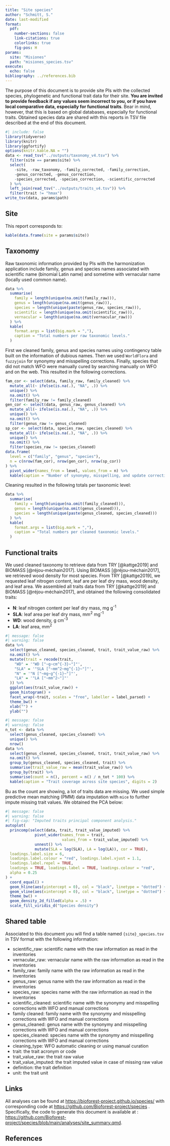 ```yaml
---
title: "Site species"
author: "Schmitt, S."
date: last-modified
format:
  pdf:
    number-sections: false
    link-citations: true
    colorlinks: true
    fig-pos: H
params:
  site: "Misiones"
  path: "misiones_species.tsv"
execute:
  echo: false
bibliography: ../references.bib
---
```


The purpose of this document is to provide site PIs with the collected species, phylogenetic and functional trait data for their site. **You are invited to provide feedback if any values seem incorrect to you, or if you have local comparative data, especially for functional traits**. Bear in mind, however, that this is based on global databases, especially for functional traits. Obtained species data are shared with this reports in TSV file described at the end of this document.

```r
#| include: false
library(tidyverse)
library(knitr)
library(ggfortify)
options(knitr.kable.NA = "")
data <- read_tsv("../outputs/taxonomy_v4.tsv") %>%
  filter(site == params$site) %>%
  select(
    -site, -raw_taxonomy, -family_corrected, -family_correction,
    -genus_corrected, -genus_correction,
    -species_corrected, -species_correction, -scientific_corrected
  ) %>%
  left_join(read_tsv("../outputs/traits_v4.tsv")) %>%
  filter(trait != "hmax")
write_tsv(data, params$path)
```

## Site

This report corresponds to:

```r
kable(data.frame(site = params$site))
```

## Taxonomy

Raw taxonomic information provided by PIs with the harmonization application include family, genus and species names associated with scientific name (binomial Latin name) and sometime with vernacular name (locally used common name).

```r
data %>%
  summarise(
    family = length(unique(na.omit(family_raw))),
    genus = length(unique(na.omit(genus_raw))),
    species = length(unique(paste(genus_raw, species_raw))),
    scientific = length(unique(na.omit(scientific_raw))),
    vernacular = length(unique(na.omit(vernacular_raw)))
  ) %>%
  kable(
    format.args = list(big.mark = ","),
    caption = "Total numbers per raw taxonomic levels."
  )
```

First we cleaned family, genus and species names using contingency table built on the information of dubious names. Then we used `WorldFlora` and `fuzzyjoin` for synonymy and misspelling corrections. Finally, species that did not match WFO were manually cured by searching manually on WFO and on the web. This resulted in the following corrections.

```r
fam_cor <- select(data, family_raw, family_cleaned) %>%
  mutate_all(~ ifelse(is.na(.), "NA", .)) %>%
  unique() %>%
  na.omit() %>%
  filter(family_raw != family_cleaned)
gen_cor <- select(data, genus_raw, genus_cleaned) %>%
  mutate_all(~ ifelse(is.na(.), "NA", .)) %>%
  unique() %>%
  na.omit() %>%
  filter(genus_raw != genus_cleaned)
sp_cor <- select(data, species_raw, species_cleaned) %>%
  mutate_all(~ ifelse(is.na(.), "NA", .)) %>%
  unique() %>%
  na.omit() %>%
  filter(species_raw != species_cleaned)
data.frame(
  level = c("family", "genus", "species"),
  n = c(nrow(fam_cor), nrow(gen_cor), nrow(sp_cor))
) %>%
  pivot_wider(names_from = level, values_from = n) %>%
  kable(caption = "Number of synonymy, misspelling, and update corrections per taxonomic level") # nolint
```

Cleaning resulted in the following totals per taxonomic level:

```r
data %>%
  summarise(
    family = length(unique(na.omit(family_cleaned))),
    genus = length(unique(na.omit(genus_cleaned))),
    species = length(unique(paste(genus_cleaned, species_cleaned)))
  ) %>%
  kable(
    format.args = list(big.mark = ","),
    caption = "Total numbers per cleaned taxonomic levels."
  )
```

## Functional traits

We used cleaned taxonomy to retrieve data from TRY [@kattge2019] and BIOMASS [@réjou-méchain2017]. Using BIOMASS [@réjou-méchain2017], we retrieved wood density for most species. From TRY [@kattge2019], we requested leaf nitrogen content, leaf are per leaf dry mass, wood density, and leaf area. We assembled all traits data from TRY [@kattge2019] and BIOMASS [@réjou-méchain2017], and obtained the following consolidated traits:

-   **N**: leaf nitrogen content per leaf dry mass, mg g^-1^
-   **SLA**: leaf area per leaf dry mass, mm^2^ mg^-1^
-   **WD**: wood density, g cm^-3^
-   **LA**: leaf area, mm^2^

```r
#| message: false
#| warning: false
data %>%
  select(genus_cleaned, species_cleaned, trait, trait_value_raw) %>%
  na.omit() %>%
  mutate(trait = recode(trait,
    "WD" = '"WD ["~g~cm^{-3}~"]"',
    "SLA" = '"SLA ["~mm^2~mg^{-1}~"]"',
    "N" = '"N ["~mg~g^{-1}~"]"',
    "LA" = '"LA ["~mm^2~"]"'
  )) %>%
  ggplot(aes(trait_value_raw)) +
  geom_histogram() +
  facet_wrap(~trait, scales = "free", labeller = label_parsed) +
  theme_bw() +
  xlab("") +
  ylab("")
```

```r
#| message: false
#| warning: false
n_tot <- data %>%
  select(genus_cleaned, species_cleaned) %>%
  unique() %>%
  nrow()
data %>%
  select(genus_cleaned, species_cleaned, trait, trait_value_raw) %>%
  na.omit() %>%
  group_by(genus_cleaned, species_cleaned, trait) %>%
  summarise(trait_value_raw = mean(trait_value_raw)) %>%
  group_by(trait) %>%
  summarise(count = n(), percent = n() / n_tot * 100) %>%
  kable(caption = "Trait coverage across site species", digits = 2)
```

Bu as the count are showing, a lot of traits data are missing. We used simple predictive mean matching (PMM) data imputation with `mice` to further impute missing trait values. We obtained the PCA below:

```r
#| message: false
#| warning: false
#| fig-cap: "Imputed traits principal component analysis."
autoplot(
  princomp(select(data, trait, trait_value_imputed) %>%
             pivot_wider(names_from = trait,
                         values_from = trait_value_imputed) %>%
             unnest() %>%
             mutate(SLA = log(SLA), LA = log(LA)), cor = TRUE),
  loadings.label.size = 6,
  loadings.label.colour = "red", loadings.label.vjust = 1.1,
  loadings.label.repel = TRUE,
  loadings = TRUE, loadings.label = TRUE, loadings.colour = "red",
  alpha = 0.25
) +
  coord_equal() +
  geom_hline(aes(yintercept = 0), col = "black", linetype = "dotted") +
  geom_vline(aes(xintercept = 0), col = "black", linetype = "dotted") +
  theme_bw() +
  geom_density_2d_filled(alpha = .5) +
  scale_fill_viridis_d("Species density")
```

## Shared table

Associated to this document you will find a table named `{site}_species.tsv` in TSV format with the following information:

-   scientific_raw: scientific name with the raw information as read in the inventories
-   vernacular_raw: vernacular name with the raw information as read in the inventories
-   family_raw: family name with the raw information as read in the inventories
-   genus_raw: genus name with the raw information as read in the inventories
-   species_raw: species name with the raw information as read in the inventories
-   scientific_cleaned: scientific name with the synonymy and misspelling corrections with WFO and manual corrections
-   family cleaned: family name with the synonymy and misspelling corrections with WFO and manual corrections
-   genus_cleaned: genus name with the synonymy and misspelling corrections with WFO and manual corrections
-   species_cleaned: species name with the synonymy and misspelling corrections with WFO and manual corrections
-   cleaning_type: WFO automatic cleaning or using manual curation
-   trait: the trait acronym or code
-   trait_value_raw: the trait raw value
-   trait_value_imputed: the trait imputed value in case of missing raw value
-   definition: the trait definition
-   unit: the trait unit

## Links

All analyses can be found at <https://bioforest-project.github.io/species/> with corresponding code at <https://github.com/Bioforest-project/species> . Specifically, the code to generate this document is available at : <https://github.com/Bioforest-project/species/blob/main/analyses/site_summary.qmd>.

## References
